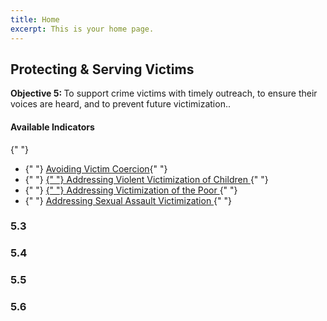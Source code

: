 ```yaml
---
title: Home
excerpt: This is your home page.
---
```



<Section py="2|4|8|10">
  <Container>
    <Grid col="1|2" gap="4|8|12" alignItems="center">
      <Flexbox
        flexDirection="column"
        alignItems="center|flex-start"
        textAlign="center|left"
      >
        <H2 m="0" fontWeight="extrabold" lineHeight="tight">
          Protecting & Serving Victims
        </H2>
        <P fontSize="xl|2xl" mt="2">
          <strong>Objective 5: </strong> To support crime victims with timely
          outreach, to ensure their voices are heard, and to prevent future
          victimization..
        </P>
      </Flexbox>
      <P>
        <H4 m="0">Available Indicators </H4>{" "}
        <ul>
          <li>
            {" "}
            <a href="#avoid-coercion"> Avoiding Victim Coercion</a>{" "}
          </li>
          <li>
            {" "}
            <a href="#victim-children">
              {" "}
              Addressing Violent Victimization of Children
            </a>{" "}
          </li>
          <li>
            {" "}
            <a href="#victim-poor">
              {" "}
              Addressing Victimization of the Poor
            </a>{" "}
          </li>
          <li>
            {" "}
            <a href="#victim-sex-assault">
              Addressing Sexual Assault Victimization
            </a>{" "}
          </li>
        </ul>
      </P>
    </Grid>
  </Container>
</Section>

<Container>


<Section maxWidth="750px">


### 5.3

<DataWrapChart
  title="Avoiding Victim Coercion"
  src="https://datawrapper.dwcdn.net/ovIn0/4/"
/>

<a name="avoid-coercion"> </a>

<DataWrapChart src="https://datawrapper.dwcdn.net/uktbO/1/" />

### 5.4

<DataWrapChart
  title="Addressing Violent Victimization of Children"
  src="https://datawrapper.dwcdn.net/wgzE5/4/"
/>

<a name="victim-children"> </a>

<DataWrapChart src="https://datawrapper.dwcdn.net/qP12o/" />

### 5.5

<DataWrapChart
  title="Addressing Victimization of the Poor"
  src="https://datawrapper.dwcdn.net/jSpPY/4/"
/>

<a name="victim-poor"> </a>

<DataWrapChart src="https://datawrapper.dwcdn.net/tsyFD/" />

### 5.6

<DataWrapChart
  title="Addressing Sexual Assault Victimization"
  src="https://datawrapper.dwcdn.net/ePFu5/4/"
/>

<a name="victim-sex-assault"> </a>

<DataWrapChart src="https://datawrapper.dwcdn.net/ri94j/" />
</Section>


</Container>

